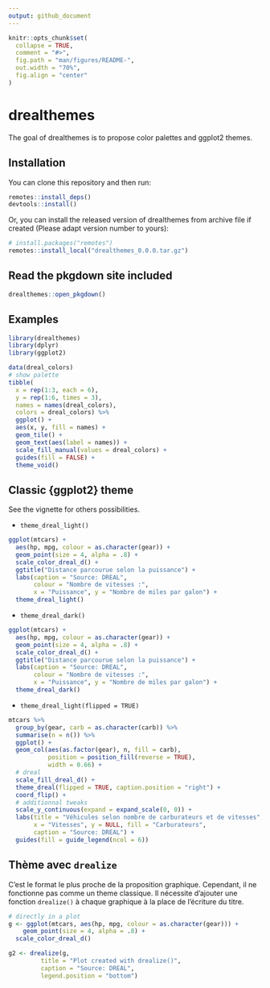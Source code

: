 ```yaml
---
output: github_document
---
```


<!-- README.md is generated from README.Rmd. Please edit that file -->

```r
knitr::opts_chunk$set(
  collapse = TRUE,
  comment = "#>",
  fig.path = "man/figures/README-",
  out.width = "70%",
  fig.align = "center"
)
```
# drealthemes

<!-- badges: start -->
<!-- badges: end -->

The goal of drealthemes is to propose color palettes and ggplot2 themes.

## Installation

You can clone this repository and then run:

```r
remotes::install_deps()
devtools::install()
```

Or, you can install the released version of drealthemes from archive file if created (Please adapt version number to yours):

```r
# install.packages("remotes")
remotes::install_local("drealthemes_0.0.0.tar.gz")
```

## Read the pkgdown site included

```r
drealthemes::open_pkgdown()
```

## Examples

```r
library(drealthemes)
library(dplyr)
library(ggplot2)

data(dreal_colors)
# show palette
tibble(
  x = rep(1:3, each = 6),
  y = rep(1:6, times = 3),
  names = names(dreal_colors), 
  colors = dreal_colors) %>% 
  ggplot() +
  aes(x, y, fill = names) +
  geom_tile() +
  geom_text(aes(label = names)) +
  scale_fill_manual(values = dreal_colors) +
  guides(fill = FALSE) +
  theme_void()
```

## Classic {ggplot2} theme

See the vignette for others possibilities.

- `theme_dreal_light()`
```r
ggplot(mtcars) +
  aes(hp, mpg, colour = as.character(gear)) +
  geom_point(size = 4, alpha = .8) +
  scale_color_dreal_d() +
  ggtitle("Distance parcourue selon la puissance") +
  labs(caption = "Source: DREAL",
       colour = "Nombre de vitesses :",
       x = "Puissance", y = "Nombre de miles par galon") +
  theme_dreal_light()
```

  
- `theme_dreal_dark()`
```r
ggplot(mtcars) +
  aes(hp, mpg, colour = as.character(gear)) +
  geom_point(size = 4, alpha = .8) +
  scale_color_dreal_d() +
  ggtitle("Distance parcourue selon la puissance") +
  labs(caption = "Source: DREAL",
       colour = "Nombre de vitesses :",
       x = "Puissance", y = "Nombre de miles par galon") +
  theme_dreal_dark()
```

  
- `theme_dreal_light(flipped = TRUE)`
```r
mtcars %>% 
  group_by(gear, carb = as.character(carb)) %>% 
  summarise(n = n()) %>% 
  ggplot() +
  geom_col(aes(as.factor(gear), n, fill = carb),
           position = position_fill(reverse = TRUE),
           width = 0.66) +
  # dreal
  scale_fill_dreal_d() +
  theme_dreal(flipped = TRUE, caption.position = "right") +
  coord_flip() +
  # additionnal tweaks
  scale_y_continuous(expand = expand_scale(0, 0)) +
  labs(title = "Véhicules selon nombre de carburateurs et de vitesses",
       x = "Vitesses", y = NULL, fill = "Carburateurs",
       caption = "Source: DREAL") +
  guides(fill = guide_legend(ncol = 6))
```

## Thème avec `drealize`

C'est le format le plus proche de la proposition graphique. Cependant, il ne fonctionne pas comme un theme classique. Il nécessite d'ajouter une fonction `drealize()` à chaque graphique à la place de l'écriture du titre.

```r
# directly in a plot
g <- ggplot(mtcars, aes(hp, mpg, colour = as.character(gear))) +
    geom_point(size = 4, alpha = .8) +
  scale_color_dreal_d()

g2 <- drealize(g, 
         title = "Plot created with drealize()",
         caption = "Source: DREAL",
         legend.position = "bottom")
```
